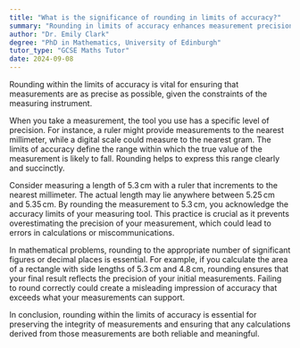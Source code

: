 ```yaml
---
title: "What is the significance of rounding in limits of accuracy?"
summary: "Rounding in limits of accuracy enhances measurement precision, ensuring results are as accurate as the measuring tool allows."
author: "Dr. Emily Clark"
degree: "PhD in Mathematics, University of Edinburgh"
tutor_type: "GCSE Maths Tutor"
date: 2024-09-08
---
```


Rounding within the limits of accuracy is vital for ensuring that measurements are as precise as possible, given the constraints of the measuring instrument.

When you take a measurement, the tool you use has a specific level of precision. For instance, a ruler might provide measurements to the nearest millimeter, while a digital scale could measure to the nearest gram. The limits of accuracy define the range within which the true value of the measurement is likely to fall. Rounding helps to express this range clearly and succinctly.

Consider measuring a length of $5.3 \, \text{cm}$ with a ruler that increments to the nearest millimeter. The actual length may lie anywhere between $5.25 \, \text{cm}$ and $5.35 \, \text{cm}$. By rounding the measurement to $5.3 \, \text{cm}$, you acknowledge the accuracy limits of your measuring tool. This practice is crucial as it prevents overestimating the precision of your measurement, which could lead to errors in calculations or miscommunications.

In mathematical problems, rounding to the appropriate number of significant figures or decimal places is essential. For example, if you calculate the area of a rectangle with side lengths of $5.3 \, \text{cm}$ and $4.8 \, \text{cm}$, rounding ensures that your final result reflects the precision of your initial measurements. Failing to round correctly could create a misleading impression of accuracy that exceeds what your measurements can support.

In conclusion, rounding within the limits of accuracy is essential for preserving the integrity of measurements and ensuring that any calculations derived from those measurements are both reliable and meaningful.
    